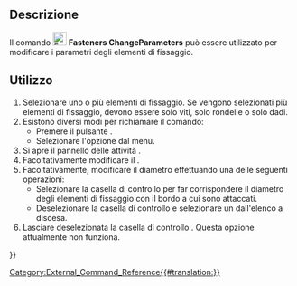 <languages/>

{{Docnav/it
|[[Fasteners_ScrewCalculator/it|ScrewCalculator]]
|
|[[Fasteners_Workbench/it|Fasteners]]
|IconL=Fasteners_ScrewCalculator.svg
|IconR=
|IconC=Fasteners_workbench_icon.svg
}}

{{GuiCommand/it
|Name=Fasteners ChangeParameters
|Name/it=Fasteners: ChangeParameters
|MenuLocation=Fasteners → Change fastener parameters
|Workbenches=[[Fasteners_Workbench/it|Fasteners]]
|Shortcut=None
|SeeAlso=
}}

<span id="Description"></span>
==Descrizione== 

Il comando [[Image:Fasteners_ChangeParameters.svg|24px]] '''Fasteners ChangeParameters''' può essere utilizzato per modificare i parametri degli elementi di fissaggio.

<span id="Usage"></span>
==Utilizzo== 

# Selezionare uno o più elementi di fissaggio. Se vengono selezionati più elementi di fissaggio, devono essere solo viti, solo rondelle o solo dadi.
# Esistono diversi modi per richiamare il comando:
#* Premere il pulsante {{Button|[[Image:Fasteners_ChangeParameters.svg|16px]] [[Fasteners_ChangeParameters/it|Change fastener parameters]]}}.
#* Selezionare l'opzione {{MenuCommand|Fasteners → [[Image:Fasteners_ChangeParameters.svg|16px]] Change fastener parameters}} dal menu.
# Si apre il pannello delle attività {{MenuCommand|Change fastener parameters}}.
# Facoltativamente modificare il {{MenuCommand|Fastener type}}.
# Facoltativamente, modificare il diametro effettuando una delle seguenti operazioni:
#* Selezionare la casella di controllo {{MenuCommand|Auto set diameter}} per far corrispondere il diametro degli elementi di fissaggio con il bordo a cui sono attaccati.
#* Deselezionare la casella di controllo {{MenuCommand|Auto set diameter}} e selezionare un {{MenuCommand|Diameter}} dall'elenco a discesa.
# Lasciare deselezionata la casella di controllo {{MenuCommand|Set length}}. Questa opzione attualmente non funziona.


{{Docnav/it
|[[Fasteners_ScrewCalculator/it|ScrewCalculator]]
|
|[[Fasteners_Workbench/it|Fasteners]]
|IconL=Fasteners_ScrewCalculator.svg
|IconR=
|IconC=Fasteners_workbench_icon.svg
}}

[[Category:External_Command_Reference{{#translation:}}]]
{{Fasteners_Tools_navi{{#translation:}}}}